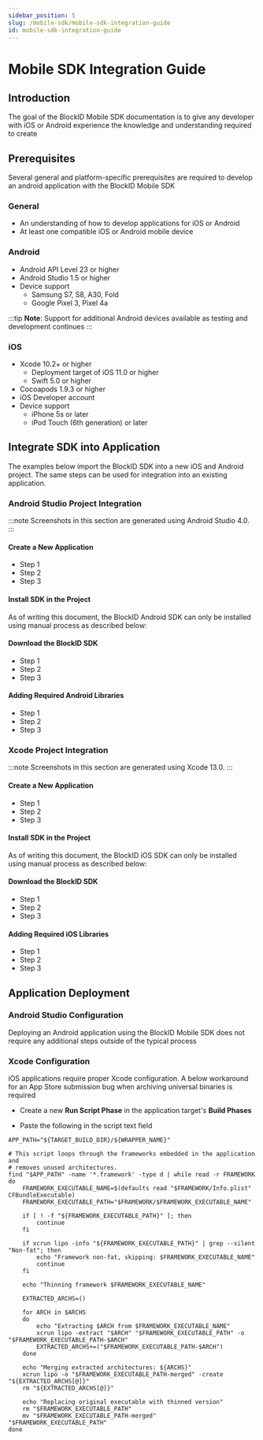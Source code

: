 ```yaml
---
sidebar_position: 5
slug: /mobile-sdk/mobile-sdk-integration-guide
id: mobile-sdk-integration-guide
---
```




# Mobile SDK Integration Guide

## **Introduction**

The goal of the BlockID Mobile SDK documentation is to give any developer with iOS or Android experience the knowledge and understanding required to create

## **Prerequisites**

Several general and platform-specific prerequisites are required to develop an android application with the BlockID Mobile SDK

### General

- An understanding of how to develop applications for iOS or Android
- At least one compatible iOS or Android mobile device

<Tabs groupId="SDK" className="unique-tabs">
<TabItem value="android" label="Android SDK">

### Android 

- Android API Level 23 or higher
- Android Studio 1.5 or higher
- Device support
    - Samsung S7, S8, A30, Fold 
    - Google Pixel 3, Pixel 4a

:::tip **Note**:
Support for additional Android devices available as testing and development continues
:::

</TabItem>

<TabItem value="iOS" label="iOS SDK">

### iOS

- Xcode 10.2+ or higher
  - Deployment target of iOS 11.0 or higher
  - Swift 5.0 or higher
- Cocoapods 1.9.3 or higher
- iOS Developer account
- Device support
  - iPhone 5s or later
  - iPod Touch (6th generation) or later

</TabItem>

</Tabs>

## **Integrate SDK into Application**

The examples below import the BlockID SDK into a new iOS and Android project. The same steps can be used for integration into an existing application.

<Tabs groupId="SDK" className="unique-tabs">
<TabItem value="android" label="Android SDK">

### Android Studio Project Integration

:::note Screenshots in this section are generated using Android Studio 4.0.
:::

#### Create a New Application

- Step 1
- Step 2
- Step 3

#### Install SDK in the Project

As of writing this document, the BlockID Android SDK can only be installed using manual process as described below:

#### Download the BlockID SDK

- Step 1 
- Step 2 
- Step 3 

#### Adding Required Android Libraries 

- Step 1 
- Step 2 
- Step 3 

</TabItem>
<TabItem value="ios" label="iOS SDK">

### Xcode Project Integration

:::note Screenshots in this section are generated using Xcode 13.0.
:::

#### Create a New Application

- Step 1 
- Step 2
- Step 3

#### Install SDK in the Project

As of writing this document, the BlockID iOS SDK can only be installed using manual process as described below:

#### Download the BlockID SDK

- Step 1
- Step 2
- Step 3 

#### Adding Required iOS Libraries

- Step 1
- Step 2
- Step 3

</TabItem>
</Tabs>


## **Application Deployment**

<Tabs groupId="SDK" className="unique-tabs">
<TabItem value="android" label="Android SDK">

### Android Studio Configuration

Deploying an Android application using the BlockID Mobile SDK does not require any additional steps outside of the typical process

</TabItem>

<TabItem value="iOS" label="iOS SDK">

### Xcode Configuration

iOS applications require proper Xcode configuration. A below workaround for an App Store submission bug when archiving universal binaries is required

- Create a new **Run Script Phase** in the application target's **Build Phases**

- Paste the following in the script text field

```shell 
APP_PATH="${TARGET_BUILD_DIR}/${WRAPPER_NAME}"

# This script loops through the frameworks embedded in the application and
# removes unused architectures.
find "$APP_PATH" -name '*.framework' -type d | while read -r FRAMEWORK
do
    FRAMEWORK_EXECUTABLE_NAME=$(defaults read "$FRAMEWORK/Info.plist" CFBundleExecutable)
    FRAMEWORK_EXECUTABLE_PATH="$FRAMEWORK/$FRAMEWORK_EXECUTABLE_NAME"

    if [ ! -f "${FRAMEWORK_EXECUTABLE_PATH}" ]; then
        continue
    fi

    if xcrun lipo -info "${FRAMEWORK_EXECUTABLE_PATH}" | grep --silent "Non-fat"; then
        echo "Framework non-fat, skipping: $FRAMEWORK_EXECUTABLE_NAME"
        continue
    fi

    echo "Thinning framework $FRAMEWORK_EXECUTABLE_NAME"

    EXTRACTED_ARCHS=()

    for ARCH in $ARCHS
    do
        echo "Extracting $ARCH from $FRAMEWORK_EXECUTABLE_NAME"
        xcrun lipo -extract "$ARCH" "$FRAMEWORK_EXECUTABLE_PATH" -o "$FRAMEWORK_EXECUTABLE_PATH-$ARCH"
        EXTRACTED_ARCHS+=("$FRAMEWORK_EXECUTABLE_PATH-$ARCH")
    done

    echo "Merging extracted architectures: ${ARCHS}"
    xcrun lipo -o "$FRAMEWORK_EXECUTABLE_PATH-merged" -create "${EXTRACTED_ARCHS[@]}"
    rm "${EXTRACTED_ARCHS[@]}"

    echo "Replacing original executable with thinned version"
    rm "$FRAMEWORK_EXECUTABLE_PATH"
    mv "$FRAMEWORK_EXECUTABLE_PATH-merged" "$FRAMEWORK_EXECUTABLE_PATH"
done
```
</TabItem>
</Tabs>
